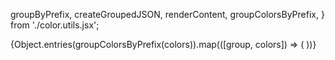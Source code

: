   groupByPrefix,
  createGroupedJSON,
  renderContent,
  groupColorsByPrefix,
} from './color.utils.jsx';

<Meta title="Example/Colors" />

<ColorPalette>

<div>
  {Object.entries(groupColorsByPrefix(colors)).map(([group, colors]) => (
    <ColorItem
      key={group}
      title={group.replace('dt-color-', '').replace(/-/g, ' ').toUpperCase()}
      subtitle="Coral" // Puedes cambiar esto según sea necesario
      colors={colors}
    />
  ))}
</div>

</ColorPalette>
